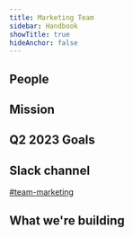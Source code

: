 ```yaml
---
title: Marketing Team
sidebar: Handbook
showTitle: true
hideAnchor: false
---
```


## People

<TeamMembers />

## Mission

<Mission />

## Q2 2023 Goals

<Objectives />

## Slack channel

[#team-marketing](https://posthog.slack.com/messages/team-marketing)

## What we're building

<TeamRoadmap />
